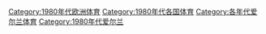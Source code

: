 [[Category:1980年代欧洲体育|Category:1980年代欧洲体育]]
[[Category:1980年代各国体育|Category:1980年代各国体育]]
[[Category:各年代爱尔兰体育|Category:各年代爱尔兰体育]]
[[Category:1980年代爱尔兰|Category:1980年代爱尔兰]]